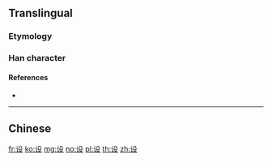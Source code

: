 {{character info/new}}
{{also|設}}
==Translingual==
{{stroke order|type=animate}}

===Etymology===
{{Han simp|設|f=言|t=讠}}

===Han character===
{{Han char|rn=149|rad=讠|as=04|sn=6|four=|canj=IVHNE|ids=⿰讠殳}}

====References====
* {{Han ref|kx=1188.181|hdz=63950.060|uh=8BBE|ud=35774}}

----

==Chinese==
{{zh-see|設}}

[[fr:设]]
[[ko:设]]
[[mg:设]]
[[no:设]]
[[pl:设]]
[[th:设]]
[[zh:设]]